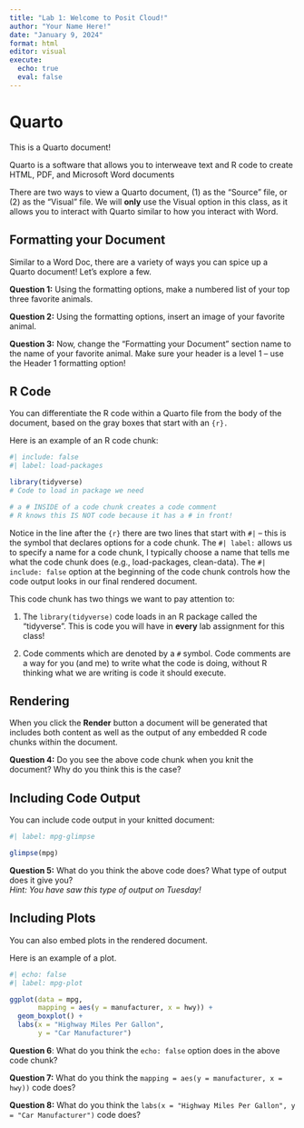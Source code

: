 ```yaml
---
title: "Lab 1: Welcome to Posit Cloud!"
author: "Your Name Here!"
date: "January 9, 2024"
format: html
editor: visual
execute: 
  echo: true
  eval: false
---
```


# Quarto

This is a Quarto document!

Quarto is a software that allows you to interweave text and R code to create HTML, PDF, and Microsoft Word documents

There are two ways to view a Quarto document, (1) as the "Source" file, or (2) as the "Visual" file. We will **only** use the Visual option in this class, as it allows you to interact with Quarto similar to how you interact with Word.

## Formatting your Document

Similar to a Word Doc, there are a variety of ways you can spice up a Quarto document! Let's explore a few.

**Question 1:** Using the formatting options, make a numbered list of your top three favorite animals.

**Question 2:** Using the formatting options, insert an image of your favorite animal.

**Question 3:** Now, change the "Formatting your Document" section name to the name of your favorite animal. Make sure your header is a level 1 -- use the Header 1 formatting option!

## R Code

You can differentiate the R code within a Quarto file from the body of the document, based on the gray boxes that start with an `{r}.`

Here is an example of an R code chunk:

```r
#| include: false
#| label: load-packages

library(tidyverse)
# Code to load in package we need

# a # INSIDE of a code chunk creates a code comment
# R knows this IS NOT code because it has a # in front! 
```

Notice in the line after the `{r}` there are two lines that start with `#|` – this is the symbol that declares options for a code chunk. The `#| label:` allows us to specify a name for a code chunk, I typically choose a name that tells me what the code chunk does (e.g., load-packages, clean-data). The `#| include: false` option at the beginning of the code chunk controls how the code output looks in our final rendered document.

This code chunk has two things we want to pay attention to:

1.  The `library(tidyverse)` code loads in an R package called the "tidyverse". This is code you will have in **every** lab assignment for this class!

2.  Code comments which are denoted by a `#` symbol. Code comments are a way for you (and me) to write what the code is doing, without R thinking what we are writing is code it should execute.

## Rendering

When you click the **Render** button a document will be generated that includes both content as well as the output of any embedded R code chunks within the document.

**Question 4:** Do you see the above code chunk when you knit the document? Why do you think this is the case?

## Including Code Output

You can include code output in your knitted document:

```r
#| label: mpg-glimpse

glimpse(mpg)
```

**Question 5:** What do you think the above code does? What type of output does it give you?\
*Hint: You have saw this type of output on Tuesday!\
*

## Including Plots

You can also embed plots in the rendered document.

Here is an example of a plot.

```r
#| echo: false
#| label: mpg-plot

ggplot(data = mpg, 
       mapping = aes(y = manufacturer, x = hwy)) + 
  geom_boxplot() +
  labs(x = "Highway Miles Per Gallon", 
       y = "Car Manufacturer")
```

**Question 6**: What do you think the `echo: false` option does in the above code chunk?

**Question 7:** What do you think the `mapping = aes(y = manufacturer, x = hwy))` code does?

**Question 8:** What do you think the `labs(x = "Highway Miles Per Gallon", y = "Car Manufacturer")` code does?
